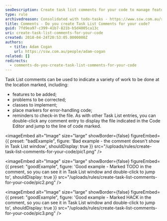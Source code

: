 ```yaml
---
seoDescription: Create task list comments for your code to manage features, corrections, and reminders with ease.
type: rule
archivedreason: Consolidated with todo-tasks - https://www.ssw.com.au/rules/todo-tasks
title: Comments - Do you create Task List Comments for your code?
guid: 7fd9ea97-c399-41b7-821b-b5d4005ca13c
uri: create-task-list-comments-for-your-code
created: 2018-04-24T20:53:05.0000000Z
authors:
  - title: Adam Cogan
    url: https://ssw.com.au/people/adam-cogan
related: []
redirects:
  - comments-do-you-create-task-list-comments-for-your-code
---
```


Task List comments can be used to indicate a variety of work to be done at the location marked, including:

- features to be added;
- problems to be corrected;
- classes to implement;
- place markers for error-handling code;
- reminders to check-in the file.
As with other Task List entries, you can double-click any comment entry to display the file indicated in the Code Editor and jump to the line of code marked.

<imageEmbed
  alt="Image"
  size="large"
  showBorder={false}
  figureEmbed={{
    preset: "badExample",
    figure: 'Bad example - the comment doesn\'t show in Task List window',
    shouldDisplay: true
  }}
  src="/uploads/rules/create-task-list-comments-for-your-code/pic1.png"
/>

<imageEmbed
  alt="Image"
  size="large"
  showBorder={false}
  figureEmbed={{
    preset: "goodExample",
    figure: 'Good example - Marked TODO in the comment, so you can see it in Task List window and double-click to jump to',
    shouldDisplay: true
  }}
  src="/uploads/rules/create-task-list-comments-for-your-code/pic2.png"
/>

<imageEmbed
  alt="Image"
  size="large"
  showBorder={false}
  figureEmbed={{
    preset: "goodExample",
    figure: 'Good example - Marked HACK in the comment, so you can see it in Task List window and double-click to jump to',
    shouldDisplay: true
  }}
  src="/uploads/rules/create-task-list-comments-for-your-code/pic3.png"
/>